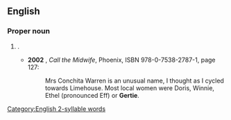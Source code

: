 ==English==

===Proper noun===
{{en-proper noun}}

# {{given name|female|diminutive=Gertrude}}.
#* '''2002''' {{w|Jennifer Worth}}, ''Call the Midwife'', Phoenix, ISBN 978-0-7538-2787-1, page 127:
#*: Mrs Conchita Warren is an unusual name, I thought as I cycled towards Limehouse. Most local women were Doris, Winnie, Ethel (pronounced Eff) or '''Gertie'''.

[[Category:English 2-syllable words]]